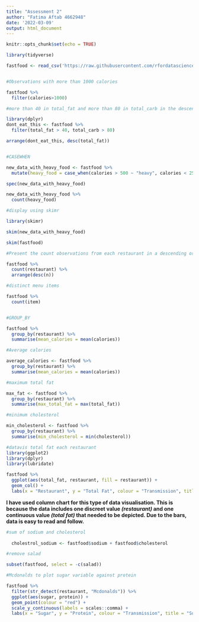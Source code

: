 ```yaml
---
title: "Assessment 2"
author: "Fatima Aftab 4662948"
date: '2022-03-09'
output: html_document
---
```


```r
knitr::opts_chunk$set(echo = TRUE)
```

```r
library(tidyverse)

fastfood <- read_csv('https://raw.githubusercontent.com/rfordatascience/tidytuesday/master/data/2018/2018-09-04/fastfood_calories.csv')


#Observations with more than 1000 calories

fastfood %>%
  filter(calories>1000)

#more than 40 in total_fat and more than 80 in total_carb in the descending order and save them to a new variable (dataset) called `dont_eat_this`

library(dplyr)
dont_eat_this <- fastfood %>%
  filter(total_fat > 40, total_carb > 80)

arrange(dont_eat_this, desc(total_fat))


#CASEWHEN

new_data_with_heavy_food <- fastfood %>%
  mutate(heavy_food = case_when(calories > 500 ~ "heavy", calories < 250 ~ "low", T ~ "average"))

spec(new_data_with_heavy_food)

new_data_with_heavy_food %>%
  count(heavy_food)

#display using skimr

library(skimr)

skim(new_data_with_heavy_food)

skim(fastfood)

#Present the count observations from each restaurant in a descending order

fastfood %>%
  count(restaurant) %>%
  arrange(desc(n))

#distinct menu items

fastfood %>%
  count(item)


#GROUP_BY

fastfood %>%
  group_by(restaurant) %>%
  summarise(mean_calories = mean(calories))

#Average calories

average_calories <- fastfood %>%
  group_by(restaurant) %>%
  summarise(mean_calories = mean(calories))

#maximum total fat

max_fat <- fastfood %>%
  group_by(restaurant) %>%
  summarise(max_total_fat = max(total_fat))

#minimum cholesterol

min_cholesterol <- fastfood %>%
  group_by(restaurant) %>%
  summarise(min_cholesterol = min(cholesterol))

#datavis total fat each restaurant
library(ggplot2)
library(dplyr)
library(lubridate)

fastfood %>%
  ggplot(aes(total_fat, restaurant, fill = restaurant)) +
  geom_col() +
  labs(x = "Restaurant", y = "Total Fat", colour = "Transmission", title = "Total Fat in Restaurant Food", caption = "Figure 1")
```

**I have used column chart for this type of data visualisation. This is because the data includes one discreet value *(restaurant)* and one continuous value *(total fat)* that needed to be depicted. Due to the bars, data is easy to read and follow.** 
  

```r
#sum of sodium and cholesterol
  
  cholestrol_sodium <- fastfood$sodium + fastfood$cholesterol

#remove salad

subset(fastfood, select = -c(salad))

#Mcdonalds to plot sugar variable against protein 

fastfood %>%
  filter(str_detect(restaurant, "Mcdonalds")) %>%
  ggplot(aes(sugar, protein)) +
  geom_point(colour = "red") +
  scale_y_continuous(labels = scales::comma) +
  labs(x = "Sugar", y = "Protein", colour = "Transmission", title = "Sugar-Protein in McD", caption = "Figure 2")


```

